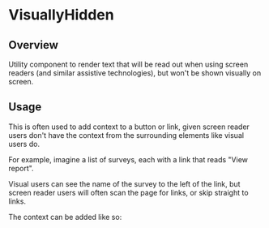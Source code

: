 
<Meta of={VisuallyHiddenStories} />

# VisuallyHidden

<ResourceLinks
  sourceCode="https://github.com/cultureamp/kaizen-design-system/tree/main/packages/components/src/VisuallyHidden"
  className="!mb-8"
/>

<KaioNotification />

<Installation
  installCommand="yarn add @kaizen/components"
  importStatement='import { VisuallyHidden } from "@kaizen/components"'
/>

## Overview

Utility component to render text that will be read out when using screen readers (and similar assistive technologies), but won't be shown visually on screen.

<Canvas of={VisuallyHiddenStories.Playground} />
<Controls of={VisuallyHiddenStories.Playground} />

## Usage

This is often used to add context to a button or link, given screen reader users don't have the context from the surrounding elements like visual users do.

For example, imagine a list of surveys, each with a link that reads "View report".

Visual users can see the name of the survey to the left of the link, but screen reader users will often scan the page for links, or skip straight to links.

The context can be added like so:

```jsx
<a href="/path">View report<VisuallyHidden> for Camper Check-in 2023</VisuallyHidden></a>
```
